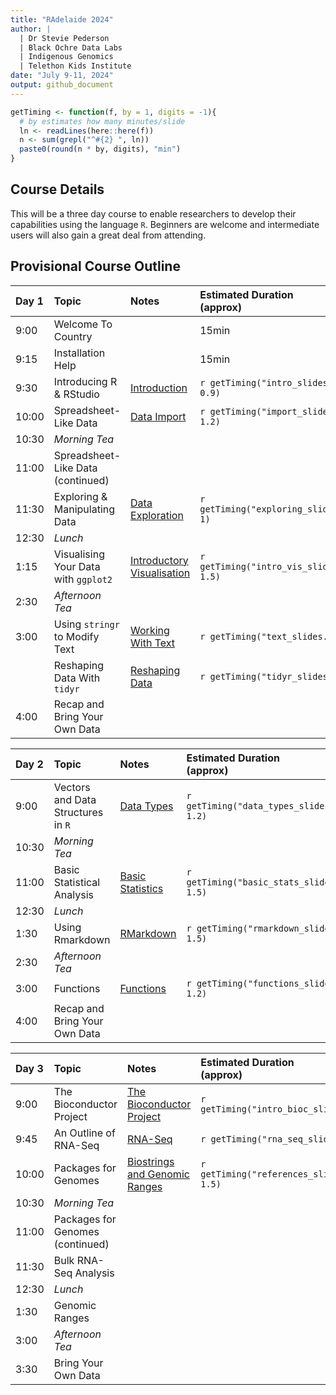```yaml
---
title: "RAdelaide 2024"
author: |
  | Dr Stevie Pederson
  | Black Ochre Data Labs
  | Indigenous Genomics
  | Telethon Kids Institute
date: "July 9-11, 2024"
output: github_document
---
```


```r
getTiming <- function(f, by = 1, digits = -1){
  # by estimates how many minutes/slide
  ln <- readLines(here::here(f))
  n <- sum(grepl("^#{2} ", ln))
  paste0(round(n * by, digits), "min")
}
```

## Course Details

This will be a three day course to enable researchers to develop their capabilities using the language `R`.
Beginners are welcome and intermediate users will also gain a great deal from attending.



## Provisional Course Outline

| Day 1 | Topic | Notes | Estimated Duration <br>(approx) |
|:----- |:----- |:----- |:-------- |
| 9:00  | Welcome To Country |     | 15min    |
| 9:15  | Installation Help  |     | 15min    |
| 9:30  | Introducing R & RStudio | [Introduction](intro.html) | `r getTiming("intro_slides.qmd", 0.9)`|
| 10:00 | Spreadsheet-Like Data   | [Data Import](import.html) | `r getTiming("import_slides.qmd", 1.2)`|
| 10:30 | *Morning Tea* | | |
| 11:00 | Spreadsheet-Like Data (continued) | | |
| 11:30 | Exploring & Manipulating Data | [Data Exploration](exploring.html) | `r getTiming("exploring_slides.qmd", 1)` |
| 12:30 | *Lunch* | | |
| 1:15  | Visualising Your Data with `ggplot2` | [Introductory Visualisation](intro_vis.html) | `r getTiming("intro_vis_slides.qmd", 1.5)` |
| 2:30  | *Afternoon Tea* | | |
| 3:00  | Using `stringr` to Modify Text | [Working With Text](text.html) | `r getTiming("text_slides.qmd")` |
|       | Reshaping Data With `tidyr` | [Reshaping Data](tidyr.html) | `r getTiming("tidyr_slides.qmd")` |
| 4:00  | Recap and Bring Your Own Data  | | |


| Day 2 | Topic | Notes | Estimated Duration <br>(approx) |
|:----- |:----- |:----- |:-------- |
| 9:00  | Vectors and Data Structures in `R` | [Data Types](data_types.html) | `r getTiming("data_types_slides.qmd", 1.2)` |
| 10:30 | *Morning Tea* | | |
| 11:00 | Basic Statistical Analysis | [Basic Statistics](basic_stats.html) | `r getTiming("basic_stats_slides.qmd", 1.5)` |
| 12:30 | *Lunch* | | |
| 1:30  | Using Rmarkdown | [RMarkdown](rmarkdown.html) | `r getTiming("rmarkdown_slides.qmd", 1.5)` |
| 2:30  | *Afternoon Tea* | | |
| 3:00  | Functions | [Functions](functions.html) | `r getTiming("functions_slides.qmd", 1.2)` |
| 4:00  | Recap and Bring Your Own Data  | | |


| Day 3 | Topic | Notes | Estimated Duration <br>(approx) |
|:----- |:----- |:----- |:-------- |
| 9:00  | The Bioconductor Project | [The Bioconductor Project](intro_bioc.html) | `r getTiming("intro_bioc_slides.qmd")` |
| 9:45 | An Outline of RNA-Seq | [RNA-Seq](rna_seq.html) | `r getTiming("rna_seq_slides.qmd")` |
| 10:00 | Packages for Genomes | [Biostrings and Genomic Ranges](references.html) |  `r getTiming("references_slides.qmd", 1.5)` |
| 10:30 | *Morning Tea* | | |
| 11:00 | Packages for Genomes (continued) | | |
| 11:30 | Bulk RNA-Seq Analysis | | |
| 12:30 | *Lunch* | | |
| 1:30  | Genomic Ranges | | |
| 3:00  | *Afternoon Tea* | | |
| 3:30  | Bring Your Own Data | | |
